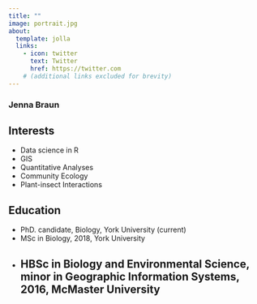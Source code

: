```yaml
---
title: ""
image: portrait.jpg
about:
  template: jolla
  links:
    - icon: twitter
      text: Twitter
      href: https://twitter.com
    # (additional links excluded for brevity)
---
```


### Jenna Braun

## Interests

  * Data science in R
  * GIS
  * Quantitative Analyses
  * Community Ecology
  * Plant-insect Interactions


## Education

  * PhD. candidate, Biology, York University (current)
  * MSc in Biology, 2018, York University
  * HBSc in Biology and Environmental Science, minor in Geographic Information Systems, 2016, McMaster University
---

```{}
```
